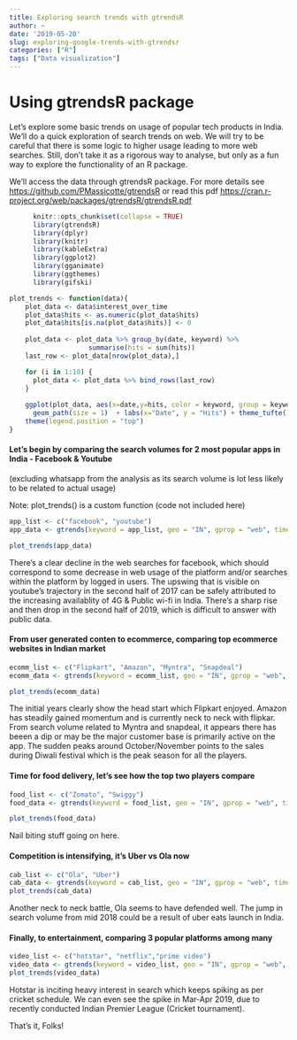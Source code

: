 ```yaml
---
title: Exploring search trends with gtrendsR
author: ~
date: '2019-05-20'
slug: exploring-google-trends-with-gtrendsr
categories: ["R"]
tags: ["Data visualization"]
---
```


# Using gtrendsR package

Let's explore some basic trends on usage of popular tech products in India. We'll do a quick exploration of search trends on web. We will try to be careful that there is some logic to higher usage leading to more web searches. Still, don't take it as a rigorous way to analyse, but only as a fun way to explore the functionality of an R package.

We'll access the data through gtrendsR package. For more details see <https://github.com/PMassicotte/gtrendsR> or read this pdf <https://cran.r-project.org/web/packages/gtrendsR/gtrendsR.pdf>

```r
      knitr::opts_chunk$set(collapse = TRUE)
      library(gtrendsR)
      library(dplyr)
      library(knitr)
      library(kableExtra)
      library(ggplot2)
      library(gganimate)
      library(ggthemes)
      library(gifski)

plot_trends <- function(data){
    plot_data <- data$interest_over_time
    plot_data$hits <- as.numeric(plot_data$hits)
    plot_data$hits[is.na(plot_data$hits)] <- 0
    
    plot_data <- plot_data %>% group_by(date, keyword) %>%
                    summarise(hits = sum(hits))
    last_row <- plot_data[nrow(plot_data),]

    for (i in 1:10) {
      plot_data <- plot_data %>% bind_rows(last_row)
    }
    
    ggplot(plot_data, aes(x=date,y=hits, color = keyword, group = keyword)) +
      geom_path(size = 1)  + labs(x="Date", y = "Hits") + theme_tufte() +
    theme(legend.position = "top")
}
```

#### Let's begin by comparing the search volumes for 2 most popular apps in India - Facebook & Youtube 
(excluding whatsapp from the analysis as its search volume is lot less likely to be related to actual usage)

Note: plot_trends() is a custom function (code not included here)

```r
app_list <- c("facebook", "youtube")
app_data <- gtrends(keyword = app_list, geo = "IN", gprop = "web", time = "today+5-y")

plot_trends(app_data)
```
There's a clear decline in the web searches for facebook, which should correspond to some decrease in web usage of the platform and/or searches within the platform by logged in users. The upswing that is visible on youtube's trajectory in the second half of 2017 can be safely attributed to the increasing availablity of 4G & Public wi-fi in India. There's a sharp rise and then drop in the second half of 2019, which is difficult to answer with public data.


#### From user generated conten to ecommerce, comparing top ecommerce websites in Indian market

```r
ecomm_list <- c("Flipkart", "Amazon", "Myntra", "Snapdeal")
ecomm_data <- gtrends(keyword = ecomm_list, geo = "IN", gprop = "web", time = "today+5-y")

plot_trends(ecomm_data)
```
The initial years clearly show the head start which Flipkart enjoyed. Amazon has steadily gained momentum and is currently neck to neck with flipkar. From search volume related to Myntra and snapdeal, it appears there has beeen a dip or may be the major customer base is primarily active on the app. The sudden peaks around October/November points to the sales during Diwali festival which is the peak season for all the players. 

#### Time for food delivery, let's see how the top two players compare
```r
food_list <- c("Zomato", "Swiggy")
food_data <- gtrends(keyword = food_list, geo = "IN", gprop = "web", time = "today+5-y")

plot_trends(food_data)
```
Nail biting stuff going on here.

#### Competition is intensifying, it's Uber vs Ola now
```r
cab_list <- c("Ola", "Uber")
cab_data <- gtrends(keyword = cab_list, geo = "IN", gprop = "web", time = "today+5-y")
plot_trends(cab_data)
```
Another neck to neck battle, Ola seems to have defended well. The jump in search volume from mid 2018 could be a result of uber eats launch in India.

#### Finally, to entertainment, comparing 3 popular platforms among many 
```r
video_list <- c("hotstar", "netflix","prime video")
video_data <- gtrends(keyword = video_list, geo = "IN", gprop = "web", time = "today+5-y")
plot_trends(video_data)
```
Hotstar is inciting heavy interest in search which keeps spiking as per cricket schedule. We can even see the spike in Mar-Apr 2019, due to recently conducted Indian Premier League (Cricket tournament).

That's it, Folks!
